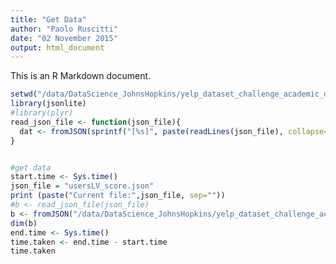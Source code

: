 ```yaml
---
title: "Get Data"
author: "Paolo Ruscitti"
date: "02 November 2015"
output: html_document
---
```


This is an R Markdown document.
```r
setwd("/data/DataScience_JohnsHopkins/yelp_dataset_challenge_academic_dataset/")
library(jsonlite)
#library(plyr)
read_json_file <- function(json_file){
  dat <- fromJSON(sprintf("[%s]", paste(readLines(json_file), collapse=",")))
}


#get data
start.time <- Sys.time()
json_file = "usersLV_score.json"
print (paste("Current file:",json_file, sep=""))
#b <- read_json_file(json_file)
b <- fromJSON("/data/DataScience_JohnsHopkins/yelp_dataset_challenge_academic_dataset/usersLV_score.json")
dim(b)
end.time <- Sys.time()
time.taken <- end.time - start.time
time.taken
```

